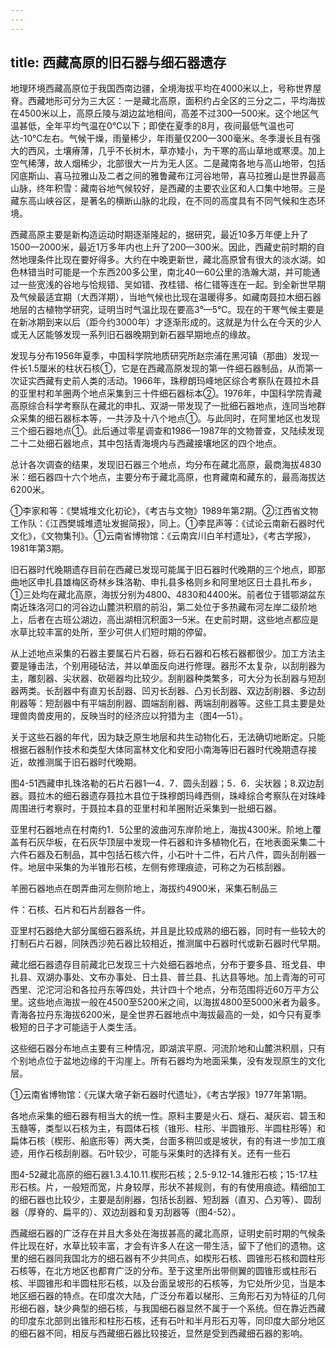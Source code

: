 ```yaml
---
---
---
```

title: 西藏高原的旧石器与细石器遗存
---



地理环境西藏高原位于我国西南边疆，全境海拔平均在4000米以上，号称世界屋脊。西藏地形可分为三大区：一是藏北高原，面积约占全区的三分之二，平均海拔在4500米以上，高原丘陵与湖边盆地相间，高差不过300—500米。这个地区气温甚低，全年平均气温在0℃以下；即使在夏季的8月，夜间最低气温也可达-10℃左右。气候干燥，雨量稀少，年雨量仅200—300毫米。冬季漫长且有强大的西风，土壤瘠薄，几乎不长树木，草亦矮小，为干寒的高山草地或寒漠。加上空气稀薄，故人烟稀少，北部很大一片为无人区。二是藏南各地与高山地带，包括冈底斯山、喜马拉雅山及二者之间的雅鲁藏布江河谷地带，喜马拉雅山是世界最高山脉，终年积雪：藏南谷地气候较好，是西藏的主要农业区和人口集中地带。三是藏东高山峡谷区，是著名的横断山脉的北段，在不同的高度具有不同气候和生态环境。

西藏高原主要是新构造运动时期逐渐隆起的，据研究，最近10多万年便上升了1500—2000米，最近1万多年内也上升了200—300米。因此，西藏史前时期的自然地理条件比现在要好得多。大约在中晚更新世，藏北高原曾有很大的淡水湖。如色林错当时可能是一个东西200多公里，南北40一60公里的浩瀚大湖，并可能通过一些宽浅的谷地与恰规错、吴如错、孜桂错、格仁错等连在一起。到全新世早期及气候最适宜期（大西洋期），当地气候也比现在温暖得多。如藏南聂拉木细石器地层的古植物学研究，证明当时气温比现在要高3°—5℃。现在的干寒气候主要是在新冰期到来以后（距今约3000年）才逐渐形成的。这就是为什么在今天的少人或无人区能够发现一系列旧石器晚期到新石器早期地点的缘故。

发现与分布1956年夏季，中国科学院地质研究所赵宗浦在黑河镇（那曲）发现一件长1.5厘米的柱状石核①，它是在西藏高原发现的第一件细石器制品，从而第一次证实西藏有史前人类的活动。1966年，珠穆朗玛峰地区综合考察队在聂拉木县的亚里村和羊圈两个地点采集到三十件细石器标本②。1976年，中国科学院青藏高原综合科学考察队在藏北的申扎、双湖一带发现了一批细石器地点，连同当地群众采集的细石器标本等，一共涉及十八个地点①。与此同时，在阿里地区也发现三个细石器地点①。此后通过零星调查和1986—1987年的文物普查，又陆续发现二十二处细石器地点，其中包括青海境内与西藏接壤地区的四个地点。

总计各次调查的结果，发现旧石器三个地点，均分布在藏北高原，最商海拔4830米：细石器四十六个地点，主要分布于藏北高原，也育藏南和藏东的，最高海拔达6200米。

①李家和等：《樊城堆文化初论》，《考古与文物》1989年第2期。②江西省文物工作队：《江西樊城堆遗址发掘简报》，同上。①李昆声等：《试论云南新石器时代文化》，《文物集刊》。①云南省博物馆：《云南宾川白羊村遗址》，《考古学报》，1981年第3期。

旧石器时代晚期遗存目前在西藏已发现可能属于旧石器时代晚期的三个地点，即那曲地区申扎县雄梅区奇林乡珠洛勒、申扎县多格则乡和阿里地区日土县扎布乡，①三处均在藏北高原，海拔分别为4800、4830和4400米。前者位于错鄂湖盆东南近珠洛河口的河谷边山麓洪积扇的前沿，第二处位于多热藏布河左岸二级阶地上，后者在古班公湖边，高出湖相沉积面3—5米。在史前时期，这些地点都应是水草比较丰富的处所，至少可供人们短时期的停留。

从上述地点采集的石器主要属石片石器，砾石石器和石核石器都很少。加工方法主要是锤击法，个别用碰砧法，并以单面反向进行修理。器形不太复杂，以刮削器为主，雕刻器、尖状器、砍砸器均比较少。刮削器种类繁多，可大分为长刮器与短刮器两类。长刮器中有直刃长刮器、凹刃长刮器、凸刃长刮器、双边刮削器、多边刮削器等：短刮器中有平端刮削器、圆端刮削器、两端刮削器等。这些工具主要是处理兽肉兽皮用的，反映当时的经济应以狩猎为主（图4—51）。

关于这些石器的年代，因为缺乏原生地层和共生动物化石，无法确切地断定。只能根据石器制作技术和类型大体同富林文化和安阳小南海等旧石器时代晚期遗存接近，故推测属于旧石器时代晚期。

图4-51西藏申扎珠洛勒的石片石器1—4．7．圆头刮器；5．6．尖状器；8.双边刮器。聂拉木的细石器遗存聂拉木县位于珠穆朗玛峰西侧，珠峰综合考察队在对珠峰周围进行考察时，于聂拉本县的亚里村和羊圈附近采集到一批细石器。

亚里村石器地点在村南约1．5公里的波曲河东岸阶地上，海拔4300米。阶地上覆盖有石灰华板，在石灰华顶层中发现一件石器和许多植物化石，在地表面采集二十六件石器及石制品，其中包括石核六件，小石叶十二件，石片八件，圆头刮削器一件。地层中采集的为半锥形石核，左侧有修理痕迹，可称之为石核刮器。

羊圈石器地点在朗弄曲河左侧阶地上，海拔约4900米，采集石制品三

件：石核、石片和石片刮器各一件。

亚里村石器绝大部分属细石器系统，并且是比较成熟的细石器，同时有一些较大的打制石片石器，同陕西沙苑石器比较相近，推测属中石器时代或新石器时代早期。

藏北细石器遗存目前藏北已发现三十六处细石器地点，分布于要多县、班戈县、申扎县、双湖办事处、文布办事处、日土县、普兰县、扎达县等地。加上青海的可可西里、沱沱河沿和各拉丹东等四处，共计四十个地点，分布范围将近60万平方公里。这些地点海拔一般在4500至5200米之间，以海拔4800至5000米者为最多。青海各拉丹东海拔6200米，是全世界石器地点中海拔最高的一处，如今只有夏季极短的日子才可能适于人类生活。

这些细石器分布地点主要有三种情况，即湖滨平原、河流阶地和山麓洪积扇，只有个别地点位于盆地边缘的干沟崖上。所有石器均为地面采集，没有发现原生的文化层。

①云南省博物馆：《元谋大墩子新石器时代遗址》，《考古学报》1977年第1期。

各地点采集的细石器有相当大的统一性。原料主要是火石、燧石、凝灰岩、碧玉和玉髓等，类型以石核为主，有圆体石核（锥形、柱形、半圆锥形、半圆柱形等）和扁体石核（楔形、船底形等）两大类，台面多稍凹或是坡状，有的有进一步加工痕迹，用作石核刮削器。石叶较少，可能与采集时的选择有关。还有一些石

图4-52藏北高原的细石器1.3.4.10.11.楔形石核；2.5-9.12-14.锥形石核；15-17.柱形石核。片，一般短而宽，片身较厚，形状不甚规则，有的有使用痕迹。精细加工的细石器也比较少，主要是刮削器，包括长刮器、短刮器（直刃、凸刃等）、圆刮器（厚脊的、扁平的）、双边刮器和复刃刮器等（图4-52）。

西藏细石器的广泛存在并且大多处在海拔甚高的藏北高原，证明史前时期的气候条件比现在好，水草比较丰富，才会有许多人在这一带生活，留下了他们的遗物。这里的细石器同我国北方的细石器有不少共同点，如楔形石核、圆锥形石核和圆柱形石核等，在北方地区也都育广泛的分布。至于这里所出带侧翼的圆锥形或柱形石核、半圆锥形和半圆柱形石核，以及台面呈坡形的石核等，为它处所少见，当是本地区细石器的特点。在印度次大陆，广泛分布着以梯形、三角形石刃为特征的几何形细石器，缺少典型的细石核，与我国细石器显然不属于一个系统。但在靠近西藏的印度东北部则出锥形和柱形石核，还有石叶和半月形石刃等，同印度大部分地区的细石器不同，相反与西藏细石器比较接近，显然是受到西藏细石器的影响。